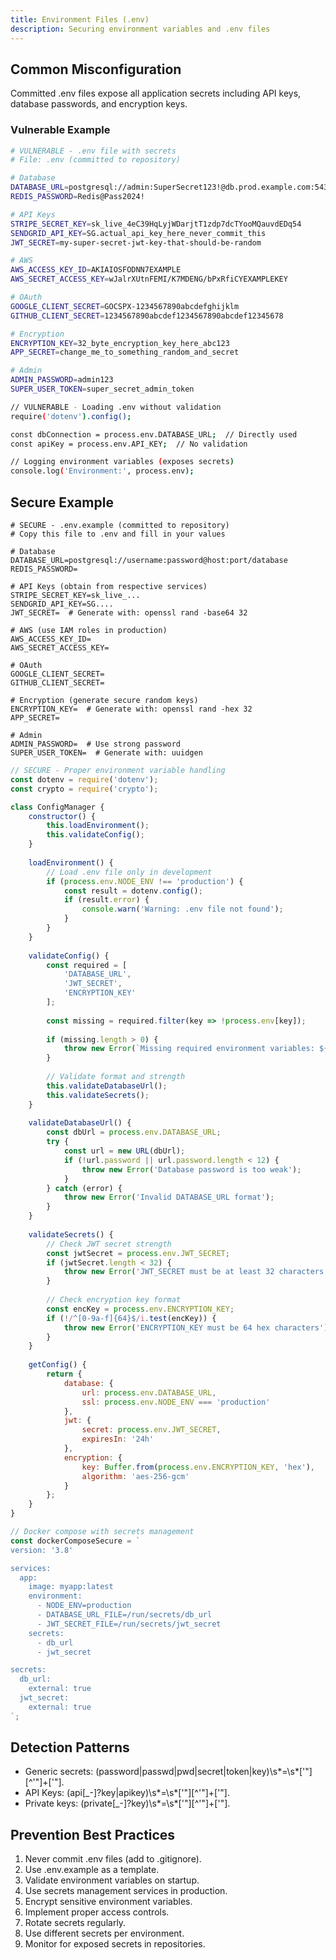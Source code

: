```yaml
---
title: Environment Files (.env)
description: Securing environment variables and .env files
---
```


## Common Misconfiguration

Committed .env files expose all application secrets including API keys, database passwords, and encryption keys.

### Vulnerable Example

```bash
# VULNERABLE - .env file with secrets
# File: .env (committed to repository)

# Database
DATABASE_URL=postgresql://admin:SuperSecret123!@db.prod.example.com:5432/production
REDIS_PASSWORD=Redis@Pass2024!

# API Keys
STRIPE_SECRET_KEY=sk_live_4eC39HqLyjWDarjtT1zdp7dcTYooMQauvdEDq54
SENDGRID_API_KEY=SG.actual_api_key_here_never_commit_this
JWT_SECRET=my-super-secret-jwt-key-that-should-be-random

# AWS
AWS_ACCESS_KEY_ID=AKIAIOSFODNN7EXAMPLE
AWS_SECRET_ACCESS_KEY=wJalrXUtnFEMI/K7MDENG/bPxRfiCYEXAMPLEKEY

# OAuth
GOOGLE_CLIENT_SECRET=GOCSPX-1234567890abcdefghijklm
GITHUB_CLIENT_SECRET=1234567890abcdef1234567890abcdef12345678

# Encryption
ENCRYPTION_KEY=32_byte_encryption_key_here_abc123
APP_SECRET=change_me_to_something_random_and_secret

# Admin
ADMIN_PASSWORD=admin123
SUPER_USER_TOKEN=super_secret_admin_token
```

```bash
// VULNERABLE - Loading .env without validation
require('dotenv').config();

const dbConnection = process.env.DATABASE_URL;  // Directly used
const apiKey = process.env.API_KEY;  // No validation

// Logging environment variables (exposes secrets)
console.log('Environment:', process.env);
```

## Secure Example

```env
# SECURE - .env.example (committed to repository)
# Copy this file to .env and fill in your values

# Database
DATABASE_URL=postgresql://username:password@host:port/database
REDIS_PASSWORD=

# API Keys (obtain from respective services)
STRIPE_SECRET_KEY=sk_live_...
SENDGRID_API_KEY=SG....
JWT_SECRET=  # Generate with: openssl rand -base64 32

# AWS (use IAM roles in production)
AWS_ACCESS_KEY_ID=
AWS_SECRET_ACCESS_KEY=

# OAuth
GOOGLE_CLIENT_SECRET=
GITHUB_CLIENT_SECRET=

# Encryption (generate secure random keys)
ENCRYPTION_KEY=  # Generate with: openssl rand -hex 32
APP_SECRET=

# Admin
ADMIN_PASSWORD=  # Use strong password
SUPER_USER_TOKEN=  # Generate with: uuidgen
```

```js
// SECURE - Proper environment variable handling
const dotenv = require('dotenv');
const crypto = require('crypto');

class ConfigManager {
    constructor() {
        this.loadEnvironment();
        this.validateConfig();
    }
    
    loadEnvironment() {
        // Load .env file only in development
        if (process.env.NODE_ENV !== 'production') {
            const result = dotenv.config();
            if (result.error) {
                console.warn('Warning: .env file not found');
            }
        }
    }
    
    validateConfig() {
        const required = [
            'DATABASE_URL',
            'JWT_SECRET',
            'ENCRYPTION_KEY'
        ];
        
        const missing = required.filter(key => !process.env[key]);
        
        if (missing.length > 0) {
            throw new Error(`Missing required environment variables: ${missing.join(', ')}`);
        }
        
        // Validate format and strength
        this.validateDatabaseUrl();
        this.validateSecrets();
    }
    
    validateDatabaseUrl() {
        const dbUrl = process.env.DATABASE_URL;
        try {
            const url = new URL(dbUrl);
            if (!url.password || url.password.length < 12) {
                throw new Error('Database password is too weak');
            }
        } catch (error) {
            throw new Error('Invalid DATABASE_URL format');
        }
    }
    
    validateSecrets() {
        // Check JWT secret strength
        const jwtSecret = process.env.JWT_SECRET;
        if (jwtSecret.length < 32) {
            throw new Error('JWT_SECRET must be at least 32 characters');
        }
        
        // Check encryption key format
        const encKey = process.env.ENCRYPTION_KEY;
        if (!/^[0-9a-f]{64}$/i.test(encKey)) {
            throw new Error('ENCRYPTION_KEY must be 64 hex characters');
        }
    }
    
    getConfig() {
        return {
            database: {
                url: process.env.DATABASE_URL,
                ssl: process.env.NODE_ENV === 'production'
            },
            jwt: {
                secret: process.env.JWT_SECRET,
                expiresIn: '24h'
            },
            encryption: {
                key: Buffer.from(process.env.ENCRYPTION_KEY, 'hex'),
                algorithm: 'aes-256-gcm'
            }
        };
    }
}

// Docker compose with secrets management
const dockerComposeSecure = `
version: '3.8'

services:
  app:
    image: myapp:latest
    environment:
      - NODE_ENV=production
      - DATABASE_URL_FILE=/run/secrets/db_url
      - JWT_SECRET_FILE=/run/secrets/jwt_secret
    secrets:
      - db_url
      - jwt_secret

secrets:
  db_url:
    external: true
  jwt_secret:
    external: true
`;
```

## Detection Patterns

  * Generic secrets: (password|passwd|pwd|secret|token|key)\s*=\s*['"][^'"]+['"].
  * API Keys: (api[_-]?key|apikey)\s*=\s*['"][^'"]+['"].
  * Private keys: (private[_-]?key)\s*=\s*['"][^'"]+['"].

## Prevention Best Practices

  1. Never commit .env files (add to .gitignore).
  2. Use .env.example as a template.
  3. Validate environment variables on startup.
  4. Use secrets management services in production.
  5. Encrypt sensitive environment variables.
  6. Implement proper access controls.
  7. Rotate secrets regularly.
  8. Use different secrets per environment.
  9. Monitor for exposed secrets in repositories.